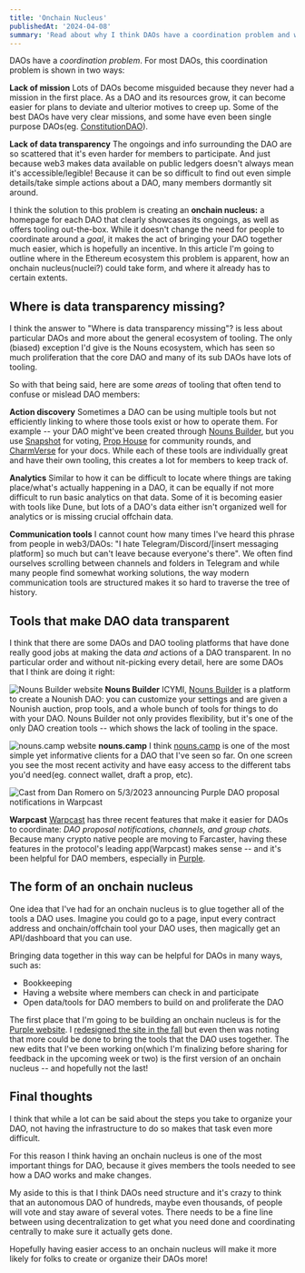 ```yaml
---
title: 'Onchain Nucleus'
publishedAt: '2024-04-08'
summary: 'Read about why I think DAOs have a coordination problem and what an onchain nucleus can do to solve it'
---
```


DAOs have a _coordination problem_. For most DAOs, this coordination problem is shown in two ways:

**Lack of mission** 
Lots of DAOs become misguided because they never had a mission in the first place. As a DAO and its resources grow, it can become easier for plans to deviate and ulterior motives to creep up. Some of the best DAOs have very clear missions, and some have even been single purpose DAOs(eg. [ConstitutionDAO](https://www.constitutiondao.com)).

**Lack of data transparency** 
The ongoings and info surrounding the DAO are so scattered that it's even harder for members to participate. And just because web3 makes data available on public ledgers doesn't always mean it's accessible/legible! Because it can be so difficult to find out even simple details/take simple actions about a DAO, many members dormantly sit around.

I think the solution to this problem is creating an **onchain nucleus:** a homepage for each DAO that clearly showcases its ongoings, as well as offers tooling out-the-box. While it doesn't change the need for people to coordinate around a *goal*, it makes the act of bringing your DAO together much easier, which is hopefully an incentive. In this article I'm going to outline where in the Ethereum ecosystem this problem is apparent, how an onchain nucleus(nuclei?) could take form, and where it already has to certain extents.

## Where is data transparency missing?
I think the answer to "Where is data transparency missing"? is less about particular DAOs and more about the general ecosystem of tooling. The only (biased) exception I'd give is the Nouns ecosystem, which has seen so much proliferation that the core DAO and many of its sub DAOs have lots of tooling.

So with that being said, here are some *areas* of tooling that often tend to confuse or mislead DAO members:

**Action discovery**
Sometimes a DAO can be using multiple tools but not efficiently linking to where those tools exist or how to operate them. For example -- your DAO might've been created through [Nouns Builder](https://nouns.build), but you use [Snapshot](https://snapshot.org) for voting, [Prop House](https://prop.house) for community rounds, and [CharmVerse](https://www.charmverse.io/) for your docs. While each of these tools are individually great and have their own tooling, this creates a lot for members to keep track of.

**Analytics**
Similar to how it can be difficult to locate where things are taking place/what's actually happening in a DAO, it can be equally if not more difficult to run basic analytics on that data. Some of it is becoming easier with tools like Dune, but lots of a DAO's data either isn't organized well for analytics or is missing crucial offchain data.

**Communication tools**
I cannot count how many times I've heard this phrase from people in web3/DAOs: "I hate Telegram/Discord/[insert messaging platform] so much but can't leave because everyone's there". We often find ourselves scrolling between channels and folders in Telegram and while many people find somewhat working solutions, the way modern communication tools are structured makes it so hard to traverse the tree of history.

## Tools that make DAO data transparent

I think that there are some DAOs and DAO tooling platforms that have done really good jobs at making the data *and* actions of a DAO transparent. In no particular order and without nit-picking every detail, here are some DAOs that I think are doing it right:

![Nouns Builder website](https://res.cloudinary.com/dz3c2rl2o/image/upload/v1705783444/media/nouns-dot-builder-website-jan-24.png)
**Nouns Builder**
ICYMI, [Nouns Builder](https://nouns.build) is a platform to create a Nounish DAO: you can customize your settings and are given a Nounish auction, prop tools, and a whole bunch of tools for things to do with your DAO. Nouns Builder not only provides flexibility, but it's one of the only DAO creation tools -- which shows the lack of tooling in the space.

![nouns.camp website](https://res.cloudinary.com/dz3c2rl2o/image/upload/v1705783444/media/nouns-dot-camp-website-jan-24.png)
**nouns.camp**
I think [nouns.camp](https://nouns.camp) is one of the most simple yet informative clients for a DAO that I've seen so far. On one screen you see the most recent activity and have easy access to the different tabs you'd need(eg. connect wallet, draft a prop, etc).

![Cast from Dan Romero on 5/3/2023 announcing Purple DAO proposal notifications in Warpcast](https://res.cloudinary.com/dz3c2rl2o/image/upload/v1715499340/media/cast-dwr.eth-0xb0f5c6f44955a01b4583b6e563c752136a94c2d7.png)

**Warpcast**
[Warpcast](https://warpcast.com) has three recent features that make it easier for DAOs to coordinate: _DAO proposal notifications, channels, and group chats_. Because many crypto native people are moving to Farcaster, having these features in the protocol's leading app(Warpcast) makes sense -- and it's been helpful for DAO members, especially in [Purple](https://purple.construction).

## The form of an onchain nucleus

One idea that I've had for an onchain nucleus is to glue together all of the tools a DAO uses. Imagine you could go to a page, input every contract address and onchain/offchain tool your DAO uses, then magically get an API/dashboard that you can use.

Bringing data together in this way can be helpful for DAOs in many ways, such as: 
- Bookkeeping 
- Having a website where members can check in and participate 
- Open data/tools for DAO members to build on and proliferate the DAO

The first place that I'm going to be building an onchain nucleus is for the [Purple website](https://purple.construction). I [redesigned the site in the fall](https://github.com/dylsteck/purple.construction) but even then was noting that more could be done to bring the tools that the DAO uses together. The new edits that I've been working on(which I'm finalizing before sharing for feedback in the upcoming week or two) is the first version of an onchain nucleus -- and hopefully not the last!

## Final thoughts

I think that while a lot can be said about the steps you take to organize your DAO, not having the infrastructure to do so makes that task even more difficult.

For this reason I think having an onchain nucleus is one of the most important things for DAO, because it gives members the tools needed to see how a DAO works and make changes.

My aside to this is that I think DAOs need structure and it's crazy to think that an autonomous DAO of hundreds, maybe even thousands, of people will vote and stay aware of several votes. There needs to be a fine line between using decentralization to get what you need done and coordinating centrally to make sure it actually gets done.

Hopefully having easier access to an onchain nucleus will make it more likely for folks to create or organize their DAOs more!